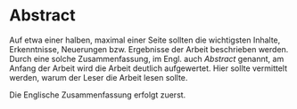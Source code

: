 # Abstract {-}

Auf etwa einer halben, maximal einer Seite sollten die wichtigsten Inhalte, Erkenntnisse, Neuerungen bzw. Ergebnisse der Arbeit beschrieben werden.
Durch eine solche Zusammenfassung, im Engl. auch *Abstract* genannt, am Anfang der Arbeit wird die Arbeit deutlich aufgewertet. Hier sollte vermittelt werden, warum der Leser die Arbeit lesen sollte. 

Die Englische Zusammenfassung erfolgt zuerst. 

